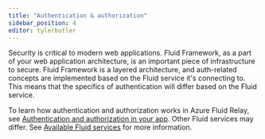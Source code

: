 ```yaml
---
title: "Authentication & authorization"
sidebar_position: 4
editor: tylerbutler
---
```


Security is critical to modern web applications. Fluid Framework, as a part of your web application architecture, is an important piece of infrastructure to secure. Fluid Framework is a layered architecture, and auth-related concepts are implemented based on the Fluid service it's connecting to. This means that the specifics of authentication will differ based on the Fluid service.

To learn how authentication and authorization works in Azure Fluid Relay, see [Authentication and authorization in your app](https://docs.microsoft.com/azure/azure-fluid-relay/concepts/authentication-authorization). Other Fluid services may differ. See [Available Fluid services](../deployment/service-options) for more information.
